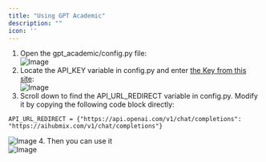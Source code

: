 ```yaml
---
title: "Using GPT Academic"
description: ""
icon: ''
---
```


1. Open the gpt_academic/config.py file:  
![Image](/media/en/image16.png) 
2. Locate the API_KEY variable in config.py and enter [the Key from this site](https://aihubmix.com/token):  
![Image](/media/en/image17.png) 
3. Scroll down to find the API_URL_REDIRECT variable in config.py. Modify it by copying the following code block directly:  
```
API_URL_REDIRECT = {"https://api.openai.com/v1/chat/completions": "https://aihubmix.com/v1/chat/completions"}
```
![Image](/media/en/image18.png) 
4. Then you can use it  
![Image](/media/en/image19.png) 
